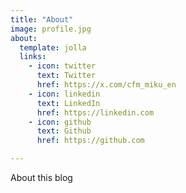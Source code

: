 ```yaml
---
title: "About"
image: profile.jpg
about:
  template: jolla
  links:
    - icon: twitter
      text: Twitter
      href: https://x.com/cfm_miku_en
    - icon: linkedin
      text: LinkedIn
      href: https://linkedin.com
    - icon: github
      text: Github
      href: https://github.com

---
```


About this blog
